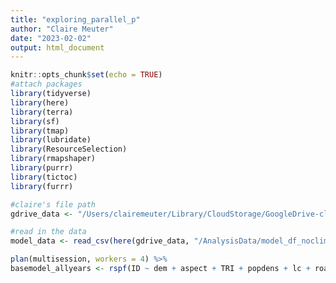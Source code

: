 ```yaml
---
title: "exploring_parallel_p"
author: "Claire Meuter"
date: "2023-02-02"
output: html_document
---
```


```r
knitr::opts_chunk$set(echo = TRUE)
#attach packages
library(tidyverse)
library(here)
library(terra)
library(sf)
library(tmap)
library(lubridate)
library(ResourceSelection)
library(rmapshaper)
library(purrr)
library(tictoc)
library(furrr)

#claire's file path
gdrive_data <- "/Users/clairemeuter/Library/CloudStorage/GoogleDrive-clairemeuter@ucsb.edu/Shared drives/Black_Bear_Aware/gdrive_data"
```

```r
#read in the data
model_data <- read_csv(here(gdrive_data, "/AnalysisData/model_df_noclimate/12_13_2022/model_data_allyears.csv"))
```


```r
plan(multisession, workers = 4) %>% 
basemodel_allyears <- rspf(ID ~ dem + aspect + TRI + popdens + lc + road_dens + road_dist + streams_dist + urban_dist + rec_dist + forest_dist + forest_dens, family = "binomial", m = 0, B = 1000, data = model_data)
```


